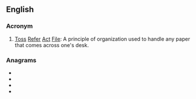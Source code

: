 {{also|traf}}
==English==

===Acronym===
{{rfc-header|Acronym}}
{{head|en|acronym}}

# [[toss|Toss]] [[refer|Refer]] [[act|Act]] [[file|File]]: A principle of organization used to handle any paper that comes across one's desk.

===Anagrams===
* {{l|en|fart}}
* {{l|en|frat}}
* {{l|en|raft}}
* {{l|en|RTFA}}